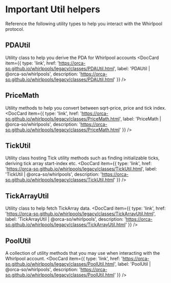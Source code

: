 
# Important Util helpers

Reference the following utility types to help you interact with the Whirlpool protocol.

## PDAUtil
Utility class to help you derive the PDA for Whirlpool accounts
<DocCard item={{
  type: 'link',
  href: 'https://orca-so.github.io/whirlpools/legacy/classes/PDAUtil.html',
  label: 'PDAUtil | @orca-so/whirlpools',
  description: 'https://orca-so.github.io/whirlpools/legacy/classes/PDAUtil.html'
}} />

## PriceMath
Utility methods to help you convert between sqrt-price, price and tick index.
<DocCard item={{
  type: 'link',
  href: 'https://orca-so.github.io/whirlpools/legacy/classes/PriceMath.html',
  label: 'PriceMath | @orca-so/whirlpools',
  description: 'https://orca-so.github.io/whirlpools/legacy/classes/PriceMath.html'
}} />

## TickUtil
Utility class hosting Tick utility methods such as finding initializable ticks, deriving tick array start-index etc.
<DocCard item={{
  type: 'link',
  href: 'https://orca-so.github.io/whirlpools/legacy/classes/TickUtil.html',
  label: 'TickUtil | @orca-so/whirlpools',
  description: 'https://orca-so.github.io/whirlpools/legacy/classes/TickUtil.html'
}} />

## TickArrayUtil
Utility class to help fetch TickArray data.
<DocCard item={{
  type: 'link',
  href: 'https://orca-so.github.io/whirlpools/legacy/classes/TickArrayUtil.html',
  label: 'TickArrayUtil | @orca-so/whirlpools',
  description: 'https://orca-so.github.io/whirlpools/legacy/classes/TickArrayUtil.html'
}} />

## PoolUtil
A collection of utility methods that you may use when interacting with the Whirlpool account.
<DocCard item={{
  type: 'link',
  href: 'https://orca-so.github.io/whirlpools/legacy/classes/PoolUtil.html',
  label: 'PoolUtil | @orca-so/whirlpools',
  description: 'https://orca-so.github.io/whirlpools/legacy/classes/PoolUtil.html'
}} />
